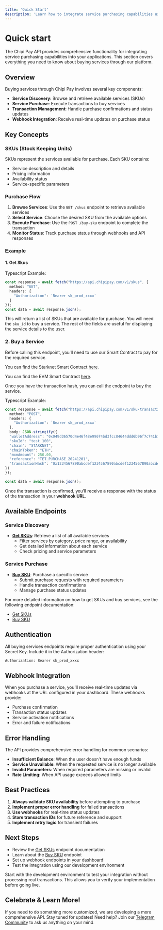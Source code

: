 ```yaml
---
title: 'Quick Start'
description: 'Learn how to integrate service purchasing capabilities using the Chipi Pay API'
---
```


# Quick start

The Chipi Pay API provides comprehensive functionality for integrating service purchasing capabilities into your applications. This section covers everything you need to know about buying services through our platform.

## Overview

Buying services through Chipi Pay involves several key components:

- **Service Discovery**: Browse and retrieve available services (SKUs)
- **Service Purchase**: Execute transactions to buy services
- **Transaction Management**: Handle purchase confirmations and status updates
- **Webhook Integration**: Receive real-time updates on purchase status

## Key Concepts

### SKUs (Stock Keeping Units)
SKUs represent the services available for purchase. Each SKU contains:
- Service description and details
- Pricing information
- Availability status
- Service-specific parameters

### Purchase Flow
1. **Browse Services**: Use the `GET /skus` endpoint to retrieve available services
2. **Select Service**: Choose the desired SKU from the available options
3. **Execute Purchase**: Use the `POST /buy-sku` endpoint to complete the transaction
4. **Monitor Status**: Track purchase status through webhooks and API responses

### Example

#### 1. Get Skus

Typescript Example:
```ts
const response = await fetch("https://api.chipipay.com/v1/skus", {
  method: "GET",
  headers: {
    "Authorization": `Bearer sk_prod_xxxx`
  }
});
const data = await response.json();
```
This will return a list of SKUs that are available for purchase. 
You will need the <code>sku_id</code> to buy a service.
The rest of the fields are useful for displaying the service details to the user.


### 2. Buy a Service

Before calling this endpoint, you'll need to use our Smart Contract to pay for the required service. 

You can find the Starknet Smart Contract [here](https://github.com/chipipay/chipipay-contracts/blob/main/contracts/ChipiPay.sol).

You can find the EVM Smart Contract [here](https://github.com/chipipay/chipipay-contracts/blob/main/contracts/ChipiPay.sol).


Once you have the transaction hash, you can call the endpoint to buy the service.

Typescript Example:
```ts
const response = await fetch("https://api.chipipay.com/v1/sku-transactions", {
  method: "POST",
  headers: {
    "Authorization": `Bearer sk_prod_xxxx`
  },
  body: JSON.stringify({
  "walletAddress": "0x049d36570d4e46f48e99674bd3fcc84644ddd6b96f7c741b1562b82f9e004dc7",
  "skuId": "test_100",
  "chain": "STARKNET",
  "chainToken": "ETH",
  "mxnAmount": 250.00,
  "reference": "TET_PURCHASE_20241201",
  "transactionHash": "0x1234567890abcdef1234567890abcdef1234567890abcdef1234567890abcdef"
})
});

const data = await response.json();
```

Once the transaction is confirmed, you'll receive a response with the status of the transaction in your <b>webhook URL</b>.


## Available Endpoints

### Service Discovery
- **[Get SKUs](/api-reference/endpoint/get-skus)**: Retrieve a list of all available services
  - Filter services by category, price range, or availability
  - Get detailed information about each service
  - Check pricing and service parameters

### Service Purchase
- **[Buy SKU](/api-reference/endpoint/buy-sku)**: Purchase a specific service
  - Submit purchase requests with required parameters
  - Handle transaction confirmations
  - Manage purchase status updates

For more detailed information on how to get SKUs and buy services, see the following endpoint documentation:
- [Get SKUs](/api/endpoint/get-skus)
- [Buy SKU](/api/endpoint/buy-sku)


## Authentication

All buying services endpoints require proper authentication using your Secret Key. Include it in the Authorization header:

```bash
Authorization: Bearer sk_prod_xxxx
```

## Webhook Integration

When you purchase a service, you'll receive real-time updates via webhooks at the URL configured in your dashboard. These webhooks provide:

- Purchase confirmation
- Transaction status updates
- Service activation notifications
- Error and failure notifications

## Error Handling

The API provides comprehensive error handling for common scenarios:

- **Insufficient Balance**: When the user doesn't have enough funds
- **Service Unavailable**: When the requested service is no longer available
- **Invalid Parameters**: When required parameters are missing or invalid
- **Rate Limiting**: When API usage exceeds allowed limits

## Best Practices

1. **Always validate SKU availability** before attempting to purchase
2. **Implement proper error handling** for failed transactions
3. **Use webhooks** for real-time status updates
4. **Store transaction IDs** for future reference and support
5. **Implement retry logic** for transient failures


## Next Steps

- Review the [Get SKUs](/api-reference/endpoint/get-skus) endpoint documentation
- Learn about the [Buy SKU](/api-reference/endpoint/buy-sku) endpoint
- Set up webhook endpoints in your dashboard
- Test the integration using our development environment

<Tip>
  Start with the development environment to test your integration without processing real transactions. This allows you to verify your implementation before going live.
</Tip>

## Celebrate & Learn More!
If you need to do something more customized, we are developing a more comprehensive API.
Stay tuned for updates!
Need help? Join our [Telegram Community](https://t.me/+e2qjHEOwImkyZDVh) to ask us anything on your mind.

